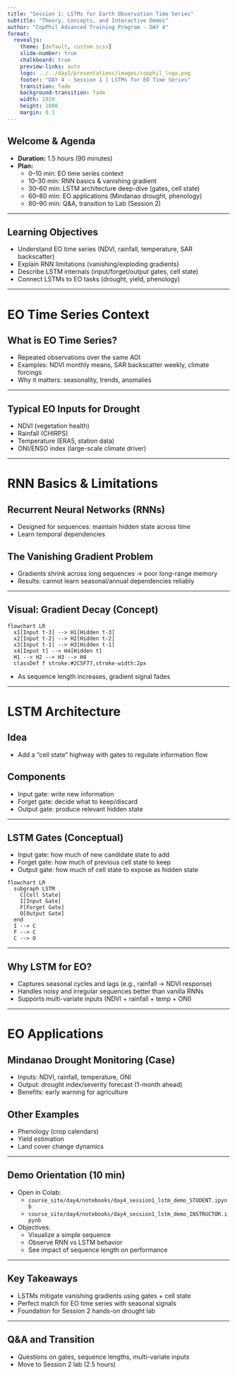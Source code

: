 ```yaml
---
title: "Session 1: LSTMs for Earth Observation Time Series"
subtitle: "Theory, Concepts, and Interactive Demos"
author: "CopPhil Advanced Training Program - DAY 4"
format:
  revealjs:
    theme: [default, custom.scss]
    slide-number: true
    chalkboard: true
    preview-links: auto
    logo: ../../day1/presentations/images/copphil_logo.png
    footer: "DAY 4 - Session 1 | LSTMs for EO Time Series"
    transition: fade
    background-transition: fade
    width: 1920
    height: 1080
    margin: 0.1
---
```


## Welcome & Agenda {.smaller}

- **Duration:** 1.5 hours (90 minutes)
- **Plan:**
  - 0–10 min: EO time series context
  - 10–30 min: RNN basics & vanishing gradient
  - 30–60 min: LSTM architecture deep-dive (gates, cell state)
  - 60–80 min: EO applications (Mindanao drought, phenology)
  - 80–90 min: Q&A, transition to Lab (Session 2)

---

## Learning Objectives

- Understand EO time series (NDVI, rainfall, temperature, SAR backscatter)
- Explain RNN limitations (vanishing/exploding gradients)
- Describe LSTM internals (input/forget/output gates, cell state)
- Connect LSTMs to EO tasks (drought, yield, phenology)

---

# EO Time Series Context {background-color="#2C5F77"}

## What is EO Time Series?

- Repeated observations over the same AOI
- Examples: NDVI monthly means, SAR backscatter weekly, climate forcings
- Why it matters: seasonality, trends, anomalies

---

## Typical EO Inputs for Drought

- NDVI (vegetation health)
- Rainfall (CHIRPS)
- Temperature (ERA5, station data)
- ONI/ENSO index (large-scale climate driver)

---

# RNN Basics & Limitations {background-color="#2C5F77"}

## Recurrent Neural Networks (RNNs)

- Designed for sequences: maintain hidden state across time
- Learn temporal dependencies

## The Vanishing Gradient Problem

- Gradients shrink across long sequences → poor long-range memory
- Results: cannot learn seasonal/annual dependencies reliably

---

## Visual: Gradient Decay (Concept)

```mermaid
flowchart LR
  x1[Input t-3] --> H1[Hidden t-3]
  x2[Input t-2] --> H2[Hidden t-2]
  x3[Input t-1] --> H3[Hidden t-1]
  x4[Input t] --> H4[Hidden t]
  H1 --> H2 --> H3 --> H4
  classDef f stroke:#2C5F77,stroke-width:2px
```

- As sequence length increases, gradient signal fades

---

# LSTM Architecture {background-color="#2C5F77"}

## Idea

- Add a "cell state" highway with gates to regulate information flow

## Components

- Input gate: write new information
- Forget gate: decide what to keep/discard
- Output gate: produce relevant hidden state

---

## LSTM Gates (Conceptual)

- Input gate: how much of new candidate state to add
- Forget gate: how much of previous cell state to keep
- Output gate: how much of cell state to expose as hidden state

```mermaid
flowchart LR
  subgraph LSTM
    C[Cell State]
    I[Input Gate]
    F[Forget Gate]
    O[Output Gate]
  end
  I --> C
  F --> C
  C --> O
```

---

## Why LSTM for EO?

- Captures seasonal cycles and lags (e.g., rainfall → NDVI response)
- Handles noisy and irregular sequences better than vanilla RNNs
- Supports multi-variate inputs (NDVI + rainfall + temp + ONI)

---

# EO Applications {background-color="#2C5F77"}

## Mindanao Drought Monitoring (Case)

- Inputs: NDVI, rainfall, temperature, ONI
- Output: drought index/severity forecast (1-month ahead)
- Benefits: early warning for agriculture

## Other Examples

- Phenology (crop calendars)
- Yield estimation
- Land cover change dynamics

---

## Demo Orientation (10 min)

- Open in Colab:
  - `course_site/day4/notebooks/day4_session1_lstm_demo_STUDENT.ipynb`
  - `course_site/day4/notebooks/day4_session1_lstm_demo_INSTRUCTOR.ipynb`
- Objectives:
  - Visualize a simple sequence
  - Observe RNN vs LSTM behavior
  - See impact of sequence length on performance

---

## Key Takeaways

- LSTMs mitigate vanishing gradients using gates + cell state
- Perfect match for EO time series with seasonal signals
- Foundation for Session 2 hands-on drought lab

---

## Q&A and Transition

- Questions on gates, sequence lengths, multi-variate inputs
- Move to Session 2 lab (2.5 hours)
